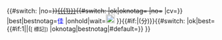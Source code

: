{{#switch:{{{2|}}}
|no=<del>
}}[[{{{1}}}]]{{#switch:{{{2|}}}
|ok|oknotag={{tick}}
|no=</del>
|cv={{DC8/cv|{{#if:{{{4|}}}|{{{4}}}|}}}}
|best|bestnotag=<span style="color: Blue;">佳</span>
|onhold|wait=[[File:Icon apps query.svg|20px|{{{4|資格審核中}}}]]
}}{{#if:{{{3|}}}|({{{3|不給}}}分)}}{{#switch:{{{2|}}}
|ok|best={{#if:1||(<small>[{{fullurl:Talk:{{{1}}}|action=edit&section=0&preload=User:HW/DC8/talk/preload&editintro=User:HW/DC8/talk/editintro&wpMinoredit=yes&summary=tag_for_DC8}} 標記])</small>
|oknotag|bestnotag|#default=}}
}}<noinclude>{{documentation}}</noinclude>